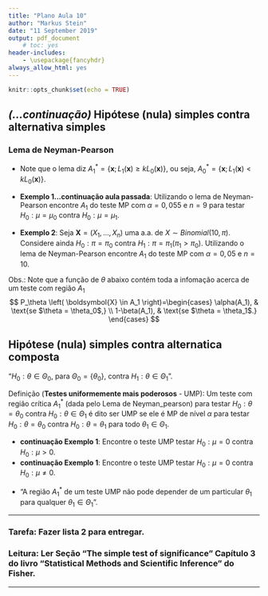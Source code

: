 ---
title: "Plano Aula 10"
author: "Markus Stein"
date: "11 September 2019"
output: pdf_document
    # toc: yes
header-includes:
    - \usepackage{fancyhdr}
always_allow_html: yes
---
\addtolength{\headheight}{1.0cm} 
\pagestyle{fancyplain} 
\rhead{\includegraphics[height=1.5cm]{Logo-40-anos-estatistica.png}}
\lhead{\includegraphics[height=1.5cm]{logoIME60.jpg}}
\chead{UNIVERSIDADE FEDERAL DO RIO GRANDE DO SUL \\
INSTITUTO DE MATEMÁTICA E ESTATÍSTICA \\
DEPARTAMENTO DE ESTATÍSTICA \\
\vspace{0.3cm}
MAT02023 - INFERÊNCIA B - 2019/2
}
\renewcommand{\headrulewidth}{0pt} 


```{r setup, include=FALSE}
knitr::opts_chunk$set(echo = TRUE)
```

## *(...continuação)* Hipótese (nula) simples contra alternativa simples

### Lema de Neyman-Pearson
* Note que o lema diz $A_1^* = \left\{\boldsymbol{x}; L_1(\boldsymbol{x}) \geq k L_0(\boldsymbol{x}) \right\}$, ou seja, $A_0^* = \left\{\boldsymbol{x}; L_1(\boldsymbol{x}) < k L_0(\boldsymbol{x}) \right\}$.

\vspace{0.5cm}

* **Exemplo 1...continuação aula passada**: Utilizando o lema de Neyman-Pearson encontre $A_1$ do teste MP com $\alpha=0,055$ e $n=9$ para testar $H_0: \mu = \mu_0$ contra $H_0: \mu = \mu_1$.

\vspace{0.5cm}

* **Exemplo 2**: Seja $\boldsymbol{X} = (X_1, \ldots, X_n)$ uma a.a. de $X \sim Binomial(10, \pi)$. Considere ainda $H_0: \pi = \pi_0$ contra $H_1: \pi = \pi_1 (\pi_1 > \pi_0)$. Utilizando o lema de Neyman-Pearson encontre $A_1$ do teste MP com $\alpha=0,05$ e $n=10$.

\vspace{0.5cm}

Obs.: Note que a função de $\theta$ abaixo contém toda a infomação acerca de um teste com região $A_1$
$$
P_\theta \left( \boldsymbol{X} \in A_1 \right)=\begin{cases}
			\alpha(A_1), & \text{se $\theta = \theta_0$,} \\
      1-\beta(A_1), & \text{se $\theta = \theta_1$.}
		 \end{cases}
$$

## Hipótese (nula) simples contra alternatica composta
"$H_0: \theta \in \Theta_0$, para $\Theta_0 = \{ \theta_0 \}$, contra $H_1: \theta \in \Theta_1$".


Definição (**Testes uniformemente mais poderosos** - UMP): Um teste com região crítica $A_1^*$ (dada pelo Lema de Neyman_pearson) para testar $H_0: \theta = \theta_0$ contra $H_0: \theta \in \Theta_1$ é dito ser UMP se ele é MP de nível $\alpha$ para testar $H_0: \theta = \theta_0$ contra $H_0: \theta = \theta_1$ para todo $\theta_1 \in \Theta_1$.

* **continuação Exemplo 1**: Encontre o teste UMP testar $H_0: \mu = 0$ contra $H_0: \mu > 0$.  
* **continuação Exemplo 1**: Encontre o teste UMP testar $H_0: \mu = 0$ contra $H_0: \mu \neq 0$.

\vspace{0.5cm}

* "A região $A_1^*$ de um teste UMP não pode depender de um particular $\theta_1$ para qualquer $\theta_1 \in \Theta_1$".

<!-- \vspace{0.5cm} -->
<!-- Teorema (**testes UMP**): ... revisitando o Lema de Newman-Pearson -->
<!-- \vspace{0.5cm} -->
<!-- * **continuação Exemplo 1**: Encontre o teste UMP testar $H_0: \mu = 0$ contra $H_0: \mu > 0$.   -->
<!-- * **continuação Exemplo 1**: Encontre o teste UMP testar $H_0: \mu = 0$ contra $H_0: \mu \neq 0$. -->
<!-- \vspace{0.5cm} -->
<!-- * hipótese de pesquisa -->
<!-- * **tamanho do teste** $\times$ **nível do teste**: o teste com função poder... então... -->
<!-- * Definição (Nível descritivo (amostral) ou **"valor $p$"**): . -->
<!-- * **continuação Exemplo 1**: Utilizando $n=9$ e $\overline x = 0,68$ calcule o **"valor $p$"** para o teste acima.   -->

<!-- \vspace{0.5cm} -->

<!-- Definição (**Função Poder**): A função...  com região de rejeição $R$ -->
<!-- $$\pi(\theta) = P_\theta(\boldsymbol{X} \in A_1)...$$ -->

<!-- \vspace{0.5cm} -->

<!-- * **continuação Exemplo 1**: -->
<!-- * qual o formato ideal da função poder? -->

<!-- \vspace{0.5cm} -->
<!-- \vspace{1cm} -->

***
### Tarefa: Fazer lista 2 para entregar.

### Leitura: Ler Seção "The simple test of significance" Capítulo 3 do livro "Statistical Methods and Scientific Inference" do Fisher.
***